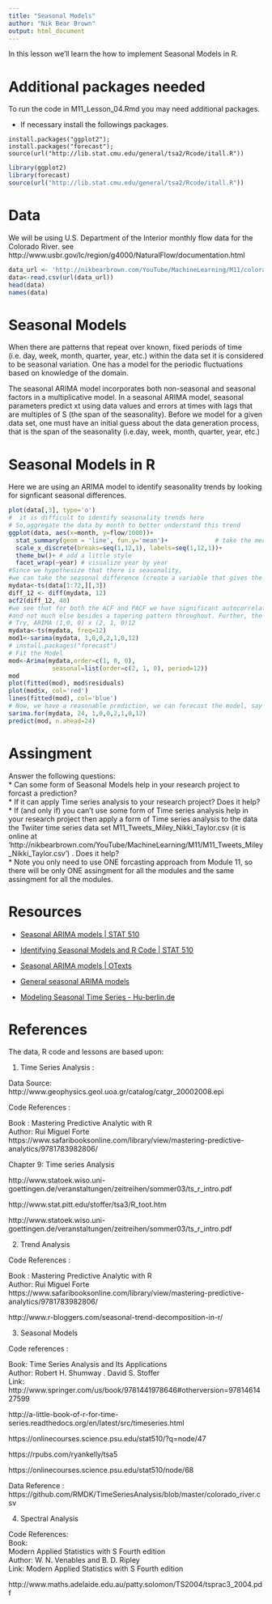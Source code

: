 ```yaml
---
title: "Seasonal Models"
author: "Nik Bear Brown"
output: html_document
---
```


In this lesson we'll learn the how to implement Seasonal Models in R.

# Additional packages needed
 
To run the code in M11_Lesson_04.Rmd you may need additional packages.

* If necessary install the followings packages.

`install.packages("ggplot2");`    
`install.packages("forecast");`    
`source(url("http://lib.stat.cmu.edu/general/tsa2/Rcode/itall.R"))  `    
    

```r
library(ggplot2)
library(forecast)
source(url("http://lib.stat.cmu.edu/general/tsa2/Rcode/itall.R")) 
```


# Data

We will be using U.S. Department of the Interior monthly flow data for the Colorado River. see 
http://www.usbr.gov/lc/region/g4000/NaturalFlow/documentation.html


```r
data_url <- 'http://nikbearbrown.com/YouTube/MachineLearning/M11/colorado_river.csv'
data<-read.csv(url(data_url))
head(data)
names(data)
```

# Seasonal Models

When there are patterns that repeat over known, fixed periods of time (i.e. day, week, month, quarter, year, etc.) within the data set it is considered to be seasonal variation. One has a model for the periodic fluctuations based on knowledge of the domain.   

The seasonal ARIMA model incorporates both non-seasonal and seasonal factors in a multiplicative model.  In a seasonal ARIMA model, seasonal parameters predict xt using data values and errors at times with lags that are multiples of S (the span of the seasonality).  Before we model for a given data set, one must have an initial guess about the data generation process, that is the span of the seasonality (i.e.day, week, month, quarter, year, etc.)  


# Seasonal Models in R

Here we are using an ARIMA model to identify seasonality trends by looking for signficant seasonal differences.  

```r
plot(data[,3], type='o') 
#  it is difficult to identify seasonality trends here
# So,aggregate the data by month to better understand this trend
ggplot(data, aes(x=month, y=flow/1000))+
  stat_summary(geom = 'line', fun.y='mean')+             # take the mean of each month
  scale_x_discrete(breaks=seq(1,12,1), labels=seq(1,12,1))+
  theme_bw()+ # add a little style
  facet_wrap(~year) # visualize year by year
#Since we hypothesize that there is seasonality,
#we can take the seasonal difference (create a variable that gives the 12TH differences), then look at the ACF and PACF.
mydata<-ts(data[1:72,][,3])
diff_12 <- diff(mydata, 12)
acf2(diff_12, 48)
#we see that for both the ACF and PACF we have significant autocorrelation at seasonal (12, 24, 36) lags. The ACF has a cluster around 12, 
#and not much else besides a tapering pattern throughout. Further, the PACF also has spikes on two multiples of S, AR(2)
# Try, ARIMA (1,0, 0) x (2, 1, 0)12
mydata<-ts(mydata, freq=12)
mod1<-sarima(mydata, 1,0,0,2,1,0,12)
# install.packages("forecast")
# Fit the Model
mod<-Arima(mydata,order=c(1, 0, 0),
            seasonal=list(order=c(2, 1, 0), period=12))
mod
plot(fitted(mod), mod$residuals)
plot(mod$x, col='red')
lines(fitted(mod), col='blue')
# Now, we have a reasonable prediction, we can forecast the model, say 24 months into the future.
sarima.for(mydata, 24, 1,0,0,2,1,0,12)
predict(mod, n.ahead=24)
```

# Assingment

  Answer the following questions:   
    * Can some form of Seasonal Models help in your research project to forcast a prediction?      
    * If it can apply Time series analysis to your research project? Does it help?     
    * If (and only if) you can't use some form of Time series analysis help in your research project then apply a form of Time series analysis to the data the Twiiter time series data set M11_Tweets_Miley_Nikki_Taylor.csv (it is online at  'http://nikbearbrown.com/YouTube/MachineLearning/M11/M11_Tweets_Miley_Nikki_Taylor.csv') . Does it help?    
    * Note you only need to use ONE forcasting approach from Module 11, so there will be only ONE assingment for all the modules and the same assingment for all the modules.   

# Resources   

* [Seasonal ARIMA models | STAT 510](https://onlinecourses.science.psu.edu/stat510/node/67)    

* [Identifying Seasonal Models and R Code | STAT 510](https://onlinecourses.science.psu.edu/stat510/node/68)    

* [Seasonal ARIMA models | OTexts](https://www.otexts.org/fpp/8/9)    

* [General seasonal ARIMA models](http://people.duke.edu/~rnau/seasarim.htm)    
* [Modeling Seasonal Time Series - Hu-berlin.de](http://fedc.wiwi.hu-berlin.de/xplore/tutorials/xegbohtmlnode44.html)    

# References

The data, R code and lessons are based upon:   


1.  Time Series Analysis :    

Data Source: http://www.geophysics.geol.uoa.gr/catalog/catgr_20002008.epi    

Code References :   
 
Book : Mastering Predictive Analytic with R    
Author: Rui Miguel Forte    
https://www.safaribooksonline.com/library/view/mastering-predictive-analytics/9781783982806/     

Chapter 9: Time series Analysis    


http://www.statoek.wiso.uni-goettingen.de/veranstaltungen/zeitreihen/sommer03/ts_r_intro.pdf   

http://www.stat.pitt.edu/stoffer/tsa3/R_toot.htm    

http://www.statoek.wiso.uni-goettingen.de/veranstaltungen/zeitreihen/sommer03/ts_r_intro.pdf   


2. Trend Analysis    

Code References :   
 
Book : Mastering Predictive Analytic with R    
Author: Rui Miguel Forte   
https://www.safaribooksonline.com/library/view/mastering-predictive-analytics/9781783982806/    

http://www.r-bloggers.com/seasonal-trend-decomposition-in-r/   


3. Seasonal Models   

 Code references :    

 Book: Time Series Analysis and Its Applications   
 Author: Robert H. Shumway . David S. Stoffer   
Link: http://www.springer.com/us/book/9781441978646#otherversion=9781461427599   

http://a-little-book-of-r-for-time-series.readthedocs.org/en/latest/src/timeseries.html    
                 
https://onlinecourses.science.psu.edu/stat510/?q=node/47   
                
https://rpubs.com/ryankelly/tsa5   
                 
https://onlinecourses.science.psu.edu/stat510/node/68   



Data Reference : https://github.com/RMDK/TimeSeriesAnalysis/blob/master/colorado_river.csv  



4.  Spectral Analysis   

Code References:   
Book:  
Modern Applied Statistics with S Fourth edition   
Author:  W. N. Venables and B. D. Ripley  
Link: Modern Applied Statistics with S Fourth edition   


http://www.maths.adelaide.edu.au/patty.solomon/TS2004/tsprac3_2004.pdf   



```












```